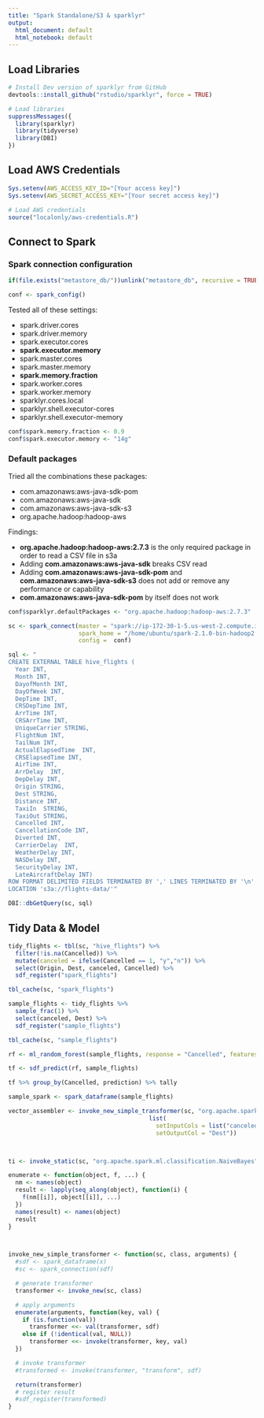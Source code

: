 ```yaml
---
title: "Spark Standalone/S3 & sparklyr"
output:
  html_document: default
  html_notebook: default
---
```


## Load Libraries

```r
# Install Dev version of sparklyr from GitHub
devtools::install_github("rstudio/sparklyr", force = TRUE)
```

```r
# Load libraries
suppressMessages({
  library(sparklyr)
  library(tidyverse)
  library(DBI)
}) 
```

## Load AWS Credentials

```r
Sys.setenv(AWS_ACCESS_KEY_ID="[Your access key]")
Sys.setenv(AWS_SECRET_ACCESS_KEY="[Your secret access key]")
```
```r
# Load AWS credentials
source("localonly/aws-credentials.R")
```

## Connect to Spark

### Spark connection configuration


```r
if(file.exists("metastore_db/"))unlink("metastore_db", recursive = TRUE, force = TRUE)
```

```r
conf <- spark_config()
```

Tested all of these settings:

- spark.driver.cores
- spark.driver.memory
- spark.executor.cores
- **spark.executor.memory**
- spark.master.cores
- spark.master.memory
- **spark.memory.fraction**
- spark.worker.cores
- spark.worker.memory
- sparklyr.cores.local
- sparklyr.shell.executor-cores
- sparklyr.shell.executor-memory


```r
conf$spark.memory.fraction <- 0.9
conf$spark.executor.memory <- "14g"
```

### Default packages

Tried all the combinations these packages:

- com.amazonaws:aws-java-sdk-pom
- com.amazonaws:aws-java-sdk
- com.amazonaws:aws-java-sdk-s3
- org.apache.hadoop:hadoop-aws

Findings:

- **org.apache.hadoop:hadoop-aws:2.7.3** is the only required package in order to read a CSV file in s3a
- Adding **com.amazonaws:aws-java-sdk** breaks CSV read
- Adding **com.amazonaws:aws-java-sdk-pom** and **com.amazonaws:aws-java-sdk-s3** does not add or remove any performance or capability
- **com.amazonaws:aws-java-sdk-pom** by itself does not work


```r
conf$sparklyr.defaultPackages <- "org.apache.hadoop:hadoop-aws:2.7.3"
```

```r
sc <- spark_connect(master = "spark://ip-172-30-1-5.us-west-2.compute.internal:7077", 
                    spark_home = "/home/ubuntu/spark-2.1.0-bin-hadoop2.7/",
                    config =  conf)
```

```r
sql <- "
CREATE EXTERNAL TABLE hive_flights (
  Year INT, 
  Month INT, 
  DayofMonth INT, 
  DayOfWeek INT, 
  DepTime INT, 
  CRSDepTime INT, 
  ArrTime INT, 
  CRSArrTime INT, 
  UniqueCarrier STRING, 
  FlightNum INT, 
  TailNum INT, 
  ActualElapsedTime  INT,  
  CRSElapsedTime INT, 
  AirTime INT, 
  ArrDelay  INT,  
  DepDelay INT, 
  Origin STRING, 
  Dest STRING, 
  Distance INT, 
  TaxiIn  STRING, 
  TaxiOut STRING, 
  Cancelled INT, 
  CancellationCode INT, 
  Diverted INT, 
  CarrierDelay  INT, 
  WeatherDelay INT, 
  NASDelay INT, 
  SecurityDelay INT, 
  LateAircraftDelay INT)
ROW FORMAT DELIMITED FIELDS TERMINATED BY ',' LINES TERMINATED BY '\n' 
LOCATION 's3a://flights-data/'"
```

```r
DBI::dbGetQuery(sc, sql)
```

## Tidy Data & Model

```r
tidy_flights <- tbl(sc, "hive_flights") %>%
  filter(!is.na(Cancelled)) %>%
  mutate(canceled = ifelse(Cancelled == 1, "y","n")) %>%
  select(Origin, Dest, canceled, Cancelled) %>%
  sdf_register("spark_flights")

tbl_cache(sc, "spark_flights")
```

```r

sample_flights <- tidy_flights %>%
  sample_frac(1) %>%
  select(canceled, Dest) %>%
  sdf_register("sample_flights")

tbl_cache(sc, "sample_flights")
```


```r

rf <- ml_random_forest(sample_flights, response = "Cancelled", features = c("Dest"), type = c("classification"))

tf <- sdf_predict(rf, sample_flights)

tf %>% group_by(Cancelled, prediction) %>% tally

sample_spark <- spark_dataframe(sample_flights)

vector_assembler <- invoke_new_simple_transformer(sc, "org.apache.spark.ml.feature.VectorAssembler",
                                        list(
                                          setInputCols = list("canceled"),
                                          setOutputCol = "Dest"))



ti <- invoke_static(sc, "org.apache.spark.ml.classification.NaiveBayes", "fit", sample_spark )

```



```r

enumerate <- function(object, f, ...) {
  nm <- names(object)
  result <- lapply(seq_along(object), function(i) {
    f(nm[[i]], object[[i]], ...)
  })
  names(result) <- names(object)
  result
}



invoke_new_simple_transformer <- function(sc, class, arguments) {
  #sdf <- spark_dataframe(x)
  #sc <- spark_connection(sdf)

  # generate transformer
  transformer <- invoke_new(sc, class)

  # apply arguments
  enumerate(arguments, function(key, val) {
    if (is.function(val))
      transformer <<- val(transformer, sdf)
    else if (!identical(val, NULL))
      transformer <<- invoke(transformer, key, val)
  })

  # invoke transformer
  #transformed <- invoke(transformer, "transform", sdf)

  return(transformer)
  # register result
  #sdf_register(transformed)
}

```

